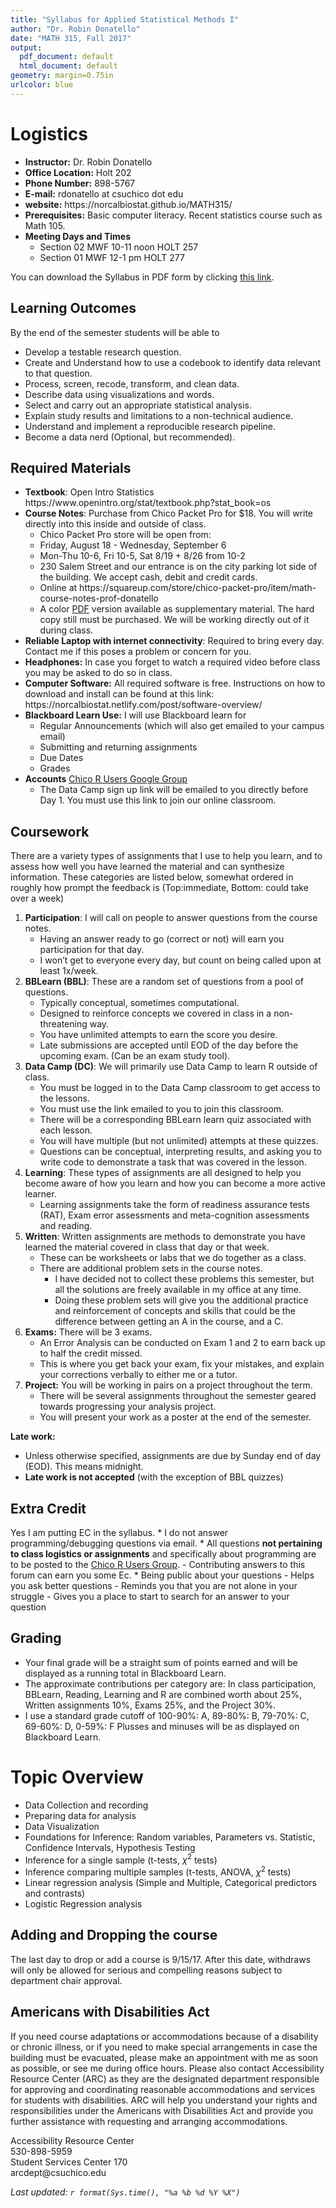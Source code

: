 ```yaml
---
title: "Syllabus for Applied Statistical Methods I"
author: "Dr. Robin Donatello"
date: "MATH 315, Fall 2017"
output:
  pdf_document: default
  html_document: default
geometry: margin=0.75in
urlcolor: blue
---
```


# Logistics
* **Instructor:** Dr. Robin Donatello  
* **Office Location:** Holt 202  
* **Phone Number:** 898-5767  
* **E-mail:** rdonatello at csuchico dot edu   
* **website:** https://norcalbiostat.github.io/MATH315/ 
* **Prerequisites:** Basic computer literacy. Recent statistics course such as Math 105. 
* **Meeting Days and Times** 
    - Section 02 MWF 10-11 noon HOLT 257
    - Section 01 MWF 12-1 pm HOLT 277

    
You can download the Syllabus in PDF form by clicking [this link](syllabus_f17.pdf).


## Learning Outcomes

By the end of the semester students will be able to 

* Develop a testable research question. 
* Create and Understand how to use a codebook to identify data relevant to that question. 
* Process, screen, recode, transform, and clean data.
* Describe data using visualizations and words. 
* Select and carry out an appropriate statistical analysis.
* Explain study results and limitations to a non-technical audience. 
* Understand and implement a reproducible research pipeline. 
* Become a data nerd (Optional, but recommended).


## Required Materials

* **Textbook**: Open Intro Statistics https://www.openintro.org/stat/textbook.php?stat_book=os 
* **Course Notes**: Purchase from Chico Packet Pro for $18. You will write directly into this inside and outside of class. 
    - Chico Packet Pro store will be open from: 
    - Friday, August 18 - Wednesday, September 6
    - Mon-Thu 10-6, Fri 10-5, Sat 8/19 + 8/26 from 10-2
    - 230 Salem Street and our entrance is on the city parking lot side of the building. We accept cash, debit and credit cards.
    - Online at https://squareup.com/store/chico-packet-pro/item/math-course-notes-prof-donatello
    - A color [PDF](RAD_course_notes.pdf) version available as supplementary material. The hard copy still must be purchased. We will be working directly out of it during class. 
* **Reliable Laptop with internet connectivity**: Required to bring every day. Contact me if this poses a problem or concern for you. 
* **Headphones:** In case you forget to watch a required video before class you may be asked to do so in class. 
* **Computer Software:** All required software is free. Instructions on how to download and install can be found at this link: https://norcalbiostat.netlify.com/post/software-overview/
* **Blackboard Learn Use:** I will use Blackboard learn for
    - Regular Announcements (which will also get emailed to your campus email)
    - Submitting and returning assignments
    - Due Dates
    - Grades
* **Accounts** [Chico R Users Google Group](https://groups.google.com/forum/#!forum/chico-rug) 
    - The Data Camp sign up link will be emailed to you directly before Day 1. You must use this link to join our online classroom. 

\newpage

## Coursework

There are a variety types of assignments that I use to help you learn, and to assess how well you have
learned the material and can synthesize information. These categories are listed below, somewhat 
ordered in roughly how prompt the feedback is (Top:immediate, Bottom: could take over a week)

1. **Participation**: I will call on people to answer questions from the course notes. 
    - Having an answer ready to go (correct or not) will earn you participation for that day. 
    - I won't get to everyone every day, but count on being called upon at least 1x/week. 
2. **BBLearn (BBL)**: These are a random set of questions from a pool of questions.
    - Typically conceptual, sometimes computational.
    - Designed to reinforce concepts we covered in class in a non-threatening way. 
    - You have unlimited attempts to earn the score you desire. 
    - Late submissions are accepted until EOD of the day before the upcoming exam. (Can be an exam study tool).
3. **Data Camp (DC)**: We will primarily use Data Camp to learn R outside of class. 
    - You must be logged in to the Data Camp classroom to get access to the lessons. 
    - You must use the link emailed to you to join this classroom. 
    - There will be a corresponding BBLearn learn quiz associated with each lesson. 
    - You will have multiple (but not unlimited) attempts at these quizzes. 
    - Questions can be conceptual, interpreting results, and asking you to write code to demonstrate a task that was covered in the lesson. 
4. **Learning**: These types of assignments are all designed to help you become aware of how you learn and how you can become a more active learner. 
    - Learning assignments take the form of readiness assurance tests (RAT), Exam error assessments and meta-cognition assessments and reading. 
5. **Written**: Written assignments are methods to demonstrate you have learned the material covered in class that day or that week. 
    - These can be worksheets or labs that we do together as a class. 
    - There are additional problem sets in the course notes. 
        - I have decided not to collect these problems this semester, but all the solutions are freely available in my office at any time. 
        - Doing these problem sets will give you the additional practice and reinforcement of concepts and skills that could be the difference between getting an A in the course, and a C. 
6. **Exams:** There will be 3 exams. 
    - An Error Analysis can be conducted on Exam 1 and 2 to earn back up to half the credit missed. 
    - This is where you get back your exam, fix your mistakes, and explain your corrections verbally to either me or a tutor. 
7. **Project:** You will be working in pairs on a project throughout the term. 
    - There will be several assignments throughout the semester geared towards progressing your analysis project. 
    - You will present your work as a poster at the end of the semester. 
  

**Late work:** 

* Unless otherwise specified, assignments are due by Sunday end of day (EOD). This means midnight. 
* **Late work is not accepted** (with the exception of BBL quizzes)
 
## Extra Credit
Yes I am putting EC in the syllabus. 
* I do not answer programming/debugging questions via email. 
* All questions **not pertaining to class logistics or assignments** and specifically about programming are to be posted to the [Chico R Users Group](https://groups.google.com/forum/#!forum/chico-rug). 
    - Contributing answers to this forum can earn you some Ec. 
* Being public about your questions
    - Helps you ask better questions
    - Reminds you that you are not alone in your struggle
    - Gives you a place to start to search for an answer to your question


## Grading

* Your final grade will be a straight sum of points earned and will be displayed as a running total in Blackboard Learn. 
* The approximate contributions per category are: In class participation, BBLearn, Reading, Learning and R are combined worth about 25\%, Written assignments 10\%, Exams 25\%, and the Project 30\%. 
* I use a standard grade cutoff of 100-90\%: A, 89-80\%: B, 79-70\%: C, 69-60\%: D, 0-59\%: F Plusses and minuses will be as displayed on Blackboard Learn. 

# Topic Overview

* Data Collection and recording
* Preparing data for analysis
* Data Visualization
* Foundations for Inference: Random variables, Parameters vs. Statistic, Confidence Intervals, Hypothesis Testing
* Inference for a single sample (t-tests, $\chi^{2}$ tests)
* Inference comparing multiple samples (t-tests, ANOVA, $\chi^{2}$ tests)
* Linear regression analysis (Simple and Multiple, Categorical predictors and contrasts)
* Logistic Regression analysis


## Adding and Dropping the course
The last day to drop or add a course is 9/15/17. After this date, withdraws will only be allowed for serious and compelling reasons subject to department chair approval.

## Americans with Disabilities Act
If you need course adaptations or accommodations because of a disability or chronic illness,  or if you need to make special arrangements in case the building must be evacuated, please make an appointment with me as soon as possible, or see me during office hours. Please also contact Accessibility Resource Center (ARC) as they are the designated department responsible for approving and coordinating reasonable accommodations and services for students with disabilities. ARC will help you understand your rights and responsibilities under the Americans with Disabilities Act and provide you further assistance with requesting and arranging accommodations.

Accessibility Resource Center  
530-898-5959   
Student Services Center 170  
arcdept@csuchico.edu  




_Last updated: `r format(Sys.time(), "%a %b %d %Y %X")`_

